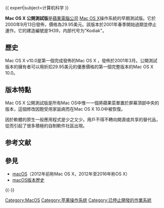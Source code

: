 {{Expand |time=2009-04-20T11:00:03+00:00 }}<!-- 本調用由 {{subst:Expand/auto}} 自動產生。 --> 
{{ expert|subject=计算机科学 }}
{{noteTA
|1=zh:菜單; zh-hans:菜单; zh-hant:選單;
}}
{{Infobox OS version|
|name =Mac OS X Public Beta
|logo = 
|screenshot = 
|caption = Mac OS X 公開測試版的螢幕擷圖
|developer = [[蘋果公司|蘋果公司]]
|first_release_date = 2000年9月13日
|first_release_url = http://www.apple.com/pr/library/2000/sep/13macosx.html
|family = Mac OS X
|source_model = 
|kernel_type = [[Hybrid|Hybrid]]內核
|license = 
|working_state = Obsolete
|website = 
| date = 2009年1月 <!-- approximate date of template insertion for dating hidden maintenance categories -->
}}

'''Mac OS X 公開測試版'''是[[蘋果電腦公司|蘋果電腦公司]] [[Mac_OS_X|Mac OS X]]操作系統的早期測試版。它於2000年9月13日發佈，價格為29.95美元。該版本於2001年春季開始過期並停止運作。它的建造編號是1H39，内部代号为"Kodiak"。

== 歷史 ==
Mac OS X v10.0是第一個完成發佈的Mac OS X ，發佈於2001年3月。公開測試版本的擁有者可以用折扣29.95美元的優惠價格的第一個完整版本的Mac OS X 10.0。

== 版本特點 ==
Mac OS X 公開測試版是所有Mac OS中惟一一個將蘋果菜單置於屏幕頂部中央的版本，這個修改因飽受用家詬病而在Mac OS X 10.0中被恢復。

因於軟體的原生一般應用程式是少之又少。用戶不得不轉向開源或共享的替代品，從而引起了很多積極的自制軟件社區出現。

== 参考文献 ==
{{Reflist}}

== 參見 ==
* [[macOS|macOS]]（2012年前称Mac OS X，2012年至2016年称OS X）
* [[macOS版本歷史|macOS版本歷史]]

{{-}}
{{Mac OS 歷史}}
{{OS X}}

[[Category:MacOS|Category:MacOS]]
[[Category:苹果操作系统|Category:苹果操作系统]]
[[Category:已停止開發的作業系統|Category:已停止開發的作業系統]]

{{Mac-stub}}